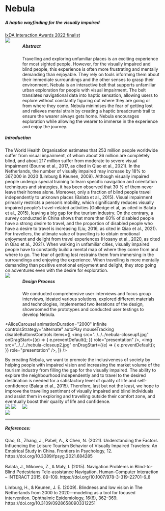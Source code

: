 
# Nebula

<div style="margin-top: 20px">
  <h5>A haptic wayfinding for the visually impaired</h5>
</div>

<div>
  <a href="https://awards.ixda.org/entry/2022/nebula-a-haptic-wayfinding-for-the-visually-impaired/">
    IxDA Interaction Awards 2022 finalist
  </a>
</div>

<Gap margin={400} />

<div style="display: flex">

<div>
  <img src={"../../../nebula.jpg"} />
</div> 
<div style="flex-basis:100%; margin-left: 40px">
    <h5>Abstract</h5>
    Travelling and exploring unfamiliar places is an exciting experience for most sighted people. However, for the visually impaired and blind people, this experience is often more frustrating and mentally demanding than enjoyable. They rely on tools informing them about their immediate surroundings and the other senses to grasp their environment. Nebula is an interactive belt that supports unfamiliar urban exploration for people with visual impairment. The belt translates navigational data into haptic sensation, allowing users to explore without constantly figuring out where they are going or from where they come. Nebula minimises the fear of getting lost and relieves mental strain by creating a haptic breadcrumb trail to ensure the wearer always gets home. Nebula encourages exploration while allowing the wearer to immerse in the experience and enjoy the journey.
  </div>
</div>

<Gap margin={100} />

<div>
  <h5>Introduction</h5>
  The World Health Organisation estimates that 253 million people worldwide suffer
  from visual impairment, of whom about 36 million are completely blind, and about
  217 million suffer from moderate to severe visual impairment (Bourne et al., 2017,
  as cited in Qiao et al., 2021). In the Netherlands, the number of visually impaired
  may increase by 18% to 367,000 in 2020 (Limburg & Keunen, 2009). Although visually
  impaired people undergo special training to learn specific navigation and orientation
  techniques and strategies, it has been observed that 30 % of them never leave their
  homes alone. Moreover, only a fraction of blind people travel independently to
  unknown places (Balata et al., 2015). Visual impairment primarily restricts a person’s
  mobility, which significantly reduces visually impaired people’s travel-related
  activities (Golledge et al, as cited in Balata et al., 2015), leaving a big gap
  for the tourism industry. On the contrary, a survey conducted in China shows that
  more than 60% of disabled people have a strong desire to travel, and the proportion
  of disabled people who have a desire to travel is increasing (Liu, 2016, as cited
  in Qiao et al., 2021).
</div>
<Gap margin={20} />
<div>
  For travellers, the ultimate value of travelling is to obtain emotional
  enjoyment and delight from travel experiences (Hosany et al., 2020, as cited
  in Qiao et al., 2021). When walking in unfamiliar cities, visually impaired
  people have to constantly build a mental map of where they come from and where
  to go. The fear of getting lost restrains them from immersing in the
  surroundings and enjoying the experience. When travelling is more mentally
  demanding than positive emotional enjoyment and delight, they stop going on
  adventures even with the desire for exploration.
</div>

<Gap margin={100} />

<div style="display: flex; gap:40px;">
  <div>
<img src={"../../../nebula-design-process.jpg"} />
</div>

<div style="flex-basis:100%;">
     <h5>Design Process</h5>
We conducted comprehensive user interviews and focus group interviews, ideated various solutions, explored different materials and technologies, implemented two iterations of the design, showroomed the prototypes and conducted user testings to develop Nebula.
</div>
</div>

<Gap margin={200} />

<AliceCarousel
  animationDuration="2000"
  infinite
  controlsStrategy="alternate"
  autoPlay
  mouseTracking
  disableButtonsControls
  items={[
    <img
      src="../../../nebula-closeup1.jpg"
      onDragStart={(e) => {
        e.preventDefault();
      }}
      role="presentation"
    />,
    <img
      src="../../../nebula-closeup2.jpg"
      onDragStart={(e) => {
        e.preventDefault();
      }}
      role="presentation"
    />,
  ]}
/>
<Gap margin={100} />
<div>
  By creating Nebula, we want to promote the inclusiveness of society by helping
  people with impaired vision and increasing the market volume of the tourism
  industry from filling the gap for the visually impaired. The ability to
  explore the neighbourhood independently and to travel to the desired
  destination is needed for a satisfactory level of quality of life and
  self-confidence (Balata et al., 2015). Therefore, last but not the least, we
  hope to improve the travelling sentiment of visually impaired and blind
  individuals and assist them in exploring and travelling outside their comfort
  zone, and eventually boost their quality of life and confidence.
</div>
<Gap margin={200} />
<div style="display:flex; align-items:stretch; gap:20px">
  <div>
    <img src="../../../nebula-demo3.jpeg" />
    <img src="../../../nebula-demo.jpeg" />
  </div>
  <div>
    <img src="../../../nebula-demo2.jpeg" />
  </div>

</div>
<Gap margin={100} />
<div>
  <img src="../../../nebula-versions.jpeg" />
</div>

<Gap margin={400} />

---

##### References:

<div>
  Qiao, G., Zhang, J., Pabel, A., & Chen, N. (2021). Understanding the Factors
  Influencing the Leisure Tourism Behavior of Visually Impaired Travelers: An
  Empirical Study in China. Frontiers in Psychology, 12.
  https://doi.org/10.3389/fpsyg.2021.684285
</div>
<br />
<div>
  Balata, J., Mikovec, Z., & Maly, I. (2015). Navigation Problems in
  Blind-to-Blind Pedestrians Tele-assistance Navigation. Human-Computer
  Interaction – INTERACT 2015, 89–109.
  https://doi.org/10.1007/978-3-319-22701-6_8
</div>
<br />
<div>
  Limburg, H., & Keunen, J. E. (2009). Blindness and low vision in The
  Netherlands from 2000 to 2020—modeling as a tool for focused intervention.
  Ophthalmic Epidemiology, 16(6), 362–369.
  https://doi.org/10.3109/09286580903312251
</div>
